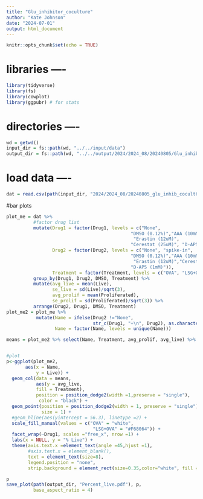 ```yaml
---
title: "Glu_inhibitor_coculture"
author: "Kate Johnson"
date: "2024-07-01"
output: html_document
---
```


```r
knitr::opts_chunk$set(echo = TRUE)
```
# libraries ----
```r
library(tidyverse)
library(fs)
library(cowplot)
library(ggpubr) # for stats
```

# directories ----
```r
wd = getwd()
input_dir = fs::path(wd, "../../input/data")
output_dir = fs::path(wd, "../../output/2024/2024_08/20240805/Glu_inhib_coculture6")
```

# load data ----
```r
dat = read.csv(path(input_dir, "2024/2024_08/20240805_glu_inhib_cocult6.csv")) 
```


#bar plots
```r
plot_me = dat %>%
          #factor drug list
          mutate(Drug1 = factor(Drug1, levels = c("None", 
                                              "DMSO (0.12%)","AAA (10mM)",
                                               "Erastin (12uM)",
                                              "Cerestat (25uM)", "D-AP5 (1mM)")),
                 Drug2 = factor(Drug2, levels = c("None", "spike-in",
                                              "DMSO (0.12%)","AAA (10mM)",
                                               "Erastin (12uM)","Cerestat (25uM)",
                                              "D-AP5 (1mM)")),
                 Treatment = factor(Treatment, levels = c("OVA", "LSG+OVA"))) %>%
          group_by(Drug1, Drug2, DMSO, Treatment) %>%
          mutate(avg_live = mean(Live),
                 se_live = sd(Live)/sqrt(3),
                 avg_prolif = mean(Proliferated),
                 se_prolif = sd(Proliferated)/sqrt(3)) %>%
          arrange(Drug2, Drug1, DMSO, Treatment)
plot_me2 = plot_me %>%
           mutate(Name = ifelse(Drug2 !="None",
                                str_c(Drug1, "+\n", Drug2), as.character(Drug1)),
                  Name = factor(Name, levels = unique(Name)))

means = plot_me2 %>% select(Name, Treatment, avg_prolif, avg_live) %>% unique()


#plot
p<-ggplot(plot_me2, 
       aes(x = Name,
           y = Live)) +
  geom_col(data = means, 
           aes(y = avg_live,
           fill = Treatment), 
           position = position_dodge2(width =1,preserve = "single"), 
            color = "black") +
  geom_point(position = position_dodge2(width = 1, preserve = "single"),
             size = 1) +
  #geom_hline(aes(yintercept = 56.3), linetype =2) +
  scale_fill_manual(values = c("OVA" = "white",
                                "LSG+OVA" = "#F68064")) +
  facet_wrap(~Drug1, scales ="free_x", nrow =1) +
  labs(x = NULL, y = "% Live") +
  theme(axis.text.x =element_text(angle =45,hjust =1),
        #axis.text.x = element_blank(),
        text = element_text(size=8),
        legend.position = "none",
        strip.background = element_rect(size=0.35,color="white", fill = "white")) 

p
save_plot(path(output_dir, "Percent_live.pdf"), p,
          base_aspect_ratio = 4)


 ```